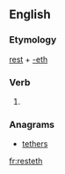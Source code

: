 ==English==

===Etymology===
[[rest]] + [[-eth]]

===Verb===
{{en-verb form}}

# {{archaic third-person singular of|rest}}

===Anagrams===
* [[tethers#English|tethers]]

[[fr:resteth]]